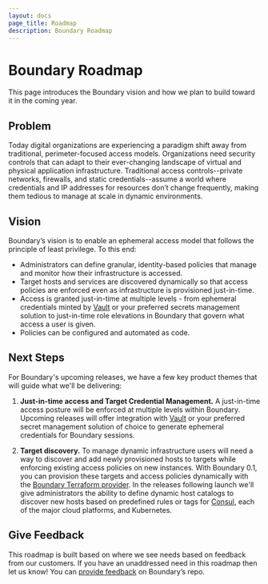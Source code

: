 ```yaml
---
layout: docs
page_title: Roadmap
description: Boundary Roadmap
---
```


# Boundary Roadmap

This page introduces the Boundary vision and how we plan to build toward it in the coming year.

## Problem

Today digital organizations are experiencing a paradigm shift away from traditional, perimeter-focused access models. Organizations need security controls that can adapt to their ever-changing landscape of virtual and physical application infrastructure. Traditional access controls--private networks, firewalls, and static credentials--assume a world where credentials and IP addresses for resources don’t change frequently, making them tedious to manage at scale in dynamic environments.

## Vision

Boundary’s vision is to enable an ephemeral access model that follows the principle of least privilege. To this end:

- Administrators can define granular, identity-based policies that manage and monitor how their infrastructure is accessed.
- Target hosts and services are discovered dynamically so that access policies are enforced even as infrastructure is provisioned just-in-time.
- Access is granted just-in-time at multiple levels - from ephemeral credentials minted by [Vault](https://www.vaultproject.io/) or your preferred secrets management solution to just-in-time role elevations in Boundary that govern what access a user is given.
- Policies can be configured and automated as code.

## Next Steps

For Boundary's upcoming releases, we have a few key product themes that will guide what we'll be delivering:

1. **Just-in-time access and Target Credential Management.**
   A just-in-time access posture will be enforced at multiple levels within Boundary. Upcoming releases will offer integration with [Vault](https://www.vaultproject.io/) or your preferred secret management solution of choice to generate ephemeral credentials for Boundary sessions.

2. **Target discovery.**
   To manage dynamic infrastructure users will need a way to discover and add newly provisioned hosts to targets while enforcing existing access policies on new instances. With Boundary 0.1, you can provision these targets and access policies dynamically with the [Boundary Terraform provider](https://github.com/hashicorp/terraform-provider-boundary). In the releases following launch we'll give administrators the ability to define dynamic host catalogs to discover new hosts based on predefined rules or tags for [Consul](https://www.consul.io/), each of the major cloud platforms, and Kubernetes.

## Give Feedback

This roadmap is built based on where we see needs based on feedback from our customers. If you have an unaddressed need in this roadmap then let us know! You can [provide feedback](https://github.com/hashicorp/boundary/issues/new/choose) on Boundary’s repo.

